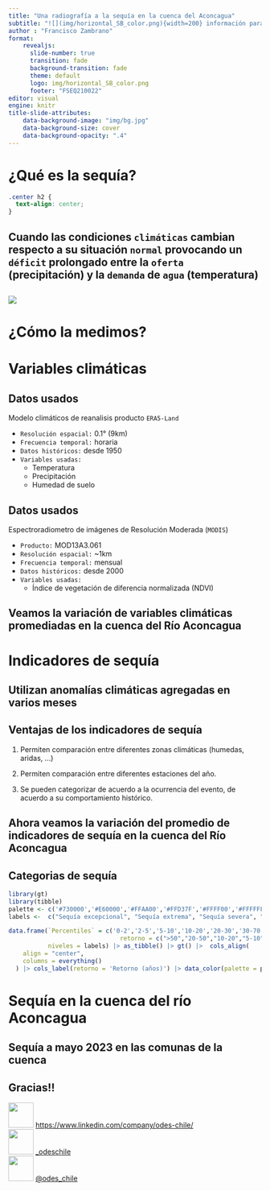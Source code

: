 ```yaml
---
title: "Una radiografía a la sequía en la cuenca del Aconcagua"
subtitle: "![](img/horizontal_SB_color.png){width=200} información para actuar en tiempos de sequía <br> ![](img/logo_umayor.png){width=300} ![](img/logo_hemera.png){width=400} "
author : "Francisco Zambrano"
format: 
    revealjs:
      slide-number: true
      transition: fade
      background-transition: fade
      theme: default
      logo: img/horizontal_SB_color.png
      footer: "FSEQ210022"
editor: visual
engine: knitr
title-slide-attributes:
    data-background-image: "img/bg.jpg"
    data-background-size: cover
    data-background-opacity: ".4"
---
```


# ¿Qué es la sequía? {background-color='orange'}

```css
.center h2 {
  text-align: center;
}
```

## Cuando las condiciones `climáticas` cambian respecto a su situación `normal` provocando un `déficit` prolongado entre la `oferta` (precipitación) y la `demanda` de `agua` (temperatura) {.center}

##

![](img/wmo_drought_español.png){fig-align='center'}

## {background-image='img/sequía.jpg'}

## {background-image='img/tropical-rainforest.jpg'}

# ¿Cómo la medimos? {background-color='lightblue'}

## {background-image='img/water_balance2.jpeg' background-size='contain'}

# Variables climáticas {background-color='orange'} 

## Datos usados

Modelo climáticos de reanalisis producto `ERA5-Land`

- `Resolución espacial:` 0.1° (9km)
- `Frecuencia temporal:` horaria
- `Datos históricos:` desde 1950
- `Variables usadas:`
    - Temperatura
    - Precipitación
    - Humedad de suelo
  
## Datos usados

Espectroradiometro de imágenes de Resolución Moderada (`MODIS`)

- `Producto:` MOD13A3.061
- `Resolución espacial:` ~1km
- `Frecuencia temporal:` mensual
- `Datos históricos:` desde 2000
- `Variables usadas:`
    - Índice de vegetación de diferencia normalizada (NDVI)
    
    
## Veamos la variación de variables climáticas promediadas en la cuenca del Río Aconcagua {.center}

## {background-image=img/clima_aconcagua.png background-size='contain'}

<!-- ## Variables climáticas {.smaller}  -->

<!-- Datos mensuales entre 1981-2023   -->
<!-- Fuente: [odes-chile.org/app/unidades](https://odes-chile.org/app/unidades) -->

<!-- :::{.columns} -->
<!-- :::{.column width="50%"} -->
<!-- - Precipitación -->

<!-- ![](img/odes_precipitacion.png) -->

<!-- ::: -->

<!-- :::{.column width="50%"} -->
<!-- - Temperatura -> Evapotranspiración -->

<!-- ![](img/odes_et0.png) -->

<!-- ::: -->
<!-- ::: -->

<!-- ## Variables climáticas {.smaller}  -->

<!-- Datos mensuales entre 1981-2023   -->
<!-- Fuente: [odes-chile.org/app/unidades](https://odes-chile.org/app/unidades) -->

<!-- :::{.columns} -->
<!-- :::{.column width="50%"} -->
<!-- - Humedad de suelo -->

<!-- ![](img/odes_humedad_suelo.png) -->

<!-- ::: -->

<!-- :::{.column width="50%"} -->
<!-- - Vegetación -->

<!-- ::: -->
<!-- ::: -->

# Indicadores de sequía {background-color='darkgreen'}

## Utilizan anomalías climáticas agregadas en varios meses {.center}

## Ventajas de los indicadores de sequía

1. Permiten comparación entre diferentes zonas climáticas (humedas, aridas, ...)

2. Permiten comparación entre diferentes estaciones del año.

3. Se pueden categorizar de acuerdo a la ocurrencia del evento, de acuerdo a su comportamiento histórico.

## Ahora veamos la variación del promedio de indicadores de sequía en la cuenca del Río Aconcagua {.center}

## {background-image=img/clima_aconcagua.png background-size='contain'}

## {background-image=img/sequia_aconcagua.png background-size='contain'}

## Categorias de sequía

```r
library(gt)
library(tibble)
palette <- c('#730000','#E60000','#FFAA00','#FFD37F','#FFFF00','#FFFFFF','#8CCDEF','#00BFFF','#1D90FF','#4169E1','#0000FF')
labels <-  c("Sequía excepcional", "Sequía extrema", "Sequía severa", "Sequía moderada", "Anormalmente seco",'Normal',"Anormalmente humedo",'Moderadamente humedo','Severamente humedo','Extramademente humedo', 'Excepcionalmente humedo')

data.frame(`Percentiles` = c('0-2','2-5','5-10','10-20','20-30','30-70','70-80','80-90','90-95','95-98','98-100'),
                               retorno = c(">50","20-50","10-20","5-10","1,5-5","-","1,5-5","5-10","10-20","20-50",">50"),
           niveles = labels) |> as_tibble() |> gt() |>  cols_align(
    align = "center",
    columns = everything()
  ) |> cols_label(retorno = 'Retorno (años)') |> data_color(palette = palette,columns = 'niveles', method = 'factor',levels = labels)
```

<!-- ## Anomalías {.smaller} -->

<!-- Datos mensuales entre 1981-2023   -->
<!-- Fuente: [odes-chile.org/app/unidades](https://odes-chile.org/app/unidades) -->

<!-- :::{.columns} -->
<!-- :::{.column width="50%"} -->
<!-- - Precipitación -> SPI-12 -->

<!-- ![](img/odes_spi12.png) -->

<!-- ::: -->

<!-- :::{.column width="50%"} -->
<!-- - Evapotranspiración -> EDDI-12 -->

<!-- ![](img/odes_eddi12.png) -->

<!-- ::: -->
<!-- ::: -->

<!-- ## Anomalías {.smaller} -->

<!-- Datos mensuales entre 1981-2023   -->
<!-- Fuente: [odes-chile.org/app/unidades](https://odes-chile.org/app/unidades) -->

<!-- :::{.columns} -->
<!-- :::{.column width="50%"} -->
<!-- - Humedad de suelo -->

<!-- ![](img/odes_SMA.png) -->

<!-- ::: -->

<!-- :::{.column width="50%"} -->
<!-- - Vegetación -->

<!-- ![](img/odes_zcNDVI6.png) -->
<!-- ::: -->
<!-- ::: -->

# Sequía en la cuenca del río Aconcagua {background-color='grey'}

## Sequía a mayo 2023 en las comunas de la cuenca {.center}

## {background-image='img/map_spi12_aconcagua.png' background-size='contain'}

## {background-image='img/map_eddi12_aconcagua.png' background-size='contain'}

## {background-image='img/map_zcsma_aconcagua.png' background-size='contain'}

## {background-image='img/map_zcndvi_aconcagua.png' background-size='contain'}

## {background-image='img/ODES_Logo_animación.gif' background-size='contain'}

## Gracias!! {.center}

![](https://cdn2.iconfinder.com/data/icons/social-media-2285/512/1_Linkedin_unofficial_colored_svg-512.png){width=50} [https://www.linkedin.com/company/odes-chile/](https://www.linkedin.com/company/odes-chile/)  
![](https://cdn2.iconfinder.com/data/icons/social-media-2285/512/1_Instagram_colored_svg_1-512.png){width=50} [_odeschile](https://instagram.com/_odeschile)  
![](https://cdn2.iconfinder.com/data/icons/social-media-2285/512/1_Twitter_colored_svg-512.png){width=50} [@odes_chile](https://twitter.com/odes_chile)


